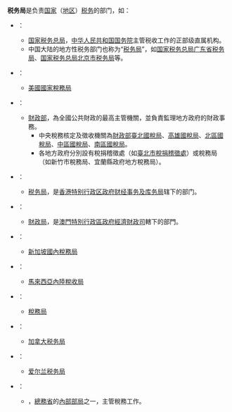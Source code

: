 '''税务局'''是负责[[国家|国家]]（[[地区|地区]]）[[税务|税务]]的部门，如：
* {{flag|中華人民共和國}}：
**[[国家税务总局|国家税务总局]]，[[中华人民共和国国务院|中华人民共和国国务院]]主管税收工作的正部级直属机构。
**中国大陆的地方性税务部门也称为“[[地方稅務局|税务局]]”，如[[国家税务总局广东省税务局|国家税务总局广东省税务局]]、[[国家税务总局北京市税务局|国家税务总局北京市税务局]]等。
* {{flag|美國}}：
**[[美國國家稅務局|美國國家稅務局]]
* {{flag|中華民國}}：
**[[中華民國財政部|財政部]]，為全國公共財政的最高主管機關，並負責監理地方政府的財政事務。
***中央稅務核定及徵收機關為[[財政部臺北國稅局|財政部臺北國稅局]]、[[財政部高雄國稅局|高雄國稅局]]、[[財政部北區國稅局|北區國稅局]]、[[財政部中區國稅局|中區國稅局]]、[[財政部南區國稅局|南區國稅局]]。
***各地方政府分別設有稅捐稽徵處（如[[臺北市政府財政局|臺北市稅捐稽徵處]]）或稅務局（如新竹市稅務局、宜蘭縣政府地方稅務局）。
* {{flag|香港}}：
**[[税务局_(香港)|税务局]]，是[[香港特别行政区政府|香港特别行政区政府]][[财经事务及库务局|财经事务及库务局]]辖下的部门。
* {{flag|澳門}}：
**[[財政局|財政局]]，是[[澳門特別行政區政府|澳門特別行政區政府]][[經濟財政司|經濟財政司]]轄下的部門。
* {{flag|新加坡}}：
**[[新加坡國內稅務局|新加坡國內稅務局]]
* {{flag|馬來西亞}}：
** [[馬來西亞內陸稅收局|馬來西亞內陸稅收局]]
* {{flag|意大利}}：
**[[稅務局_(意大利)|稅務局]]
* {{flag|加拿大}}：
**[[加拿大税务局|加拿大税务局]]
* {{flag|爱尔兰}}：
**[[爱尔兰税务局|爱尔兰税务局]]
* {{flag|日本}}：
**{{tsl|ja|自治税務局}}，[[總務省|總務省]]的[[內部部局|內部部局]]之一，主管稅務工作。
{{disambig|Cat=三字組織機構消歧義}}